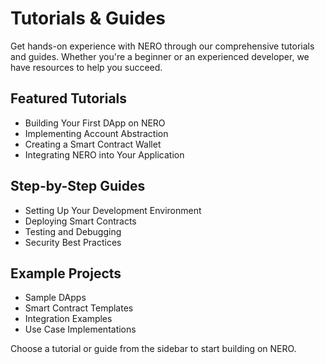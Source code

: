 # Tutorials & Guides

Get hands-on experience with NERO through our comprehensive tutorials and guides. Whether you're a beginner or an experienced developer, we have resources to help you succeed.

## Featured Tutorials

- Building Your First DApp on NERO
- Implementing Account Abstraction
- Creating a Smart Contract Wallet
- Integrating NERO into Your Application

## Step-by-Step Guides

- Setting Up Your Development Environment
- Deploying Smart Contracts
- Testing and Debugging
- Security Best Practices

## Example Projects

- Sample DApps
- Smart Contract Templates
- Integration Examples
- Use Case Implementations

Choose a tutorial or guide from the sidebar to start building on NERO. 